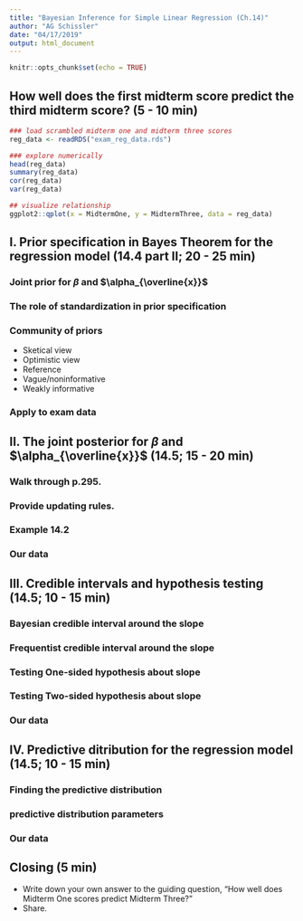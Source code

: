 ```yaml
---
title: "Bayesian Inference for Simple Linear Regression (Ch.14)"
author: "AG Schissler"
date: "04/17/2019"
output: html_document
---
```


```r
knitr::opts_chunk$set(echo = TRUE)
```

<bring to class: laptop>

## How well does the first midterm score predict the third midterm score? (5 - 10 min)

```r
### load scrambled midterm one and midterm three scores
reg_data <- readRDS("exam_reg_data.rds")

### explore numerically
head(reg_data)
summary(reg_data)
cor(reg_data)
var(reg_data)

## visualize relationship
ggplot2::qplot(x = MidtermOne, y = MidtermThree, data = reg_data)
```

## I. Prior specification in Bayes Theorem for the regression model (14.4 part II; 20 - 25 min)

### Joint prior for $\beta$ and $\alpha_{\overline{x}}$

### The role of standardization in prior specification

### Community of priors

- Sketical view
- Optimistic view
- Reference
- Vague/noninformative
- Weakly informative

### Apply to exam data

## II. The joint posterior for $\beta$ and $\alpha_{\overline{x}}$ (14.5; 15 - 20 min)

### Walk through p.295. 

### Provide updating rules.

### Example 14.2

### Our data

## III. Credible intervals and hypothesis testing (14.5; 10 - 15 min)

### Bayesian credible interval around the slope
### Frequentist credible interval around the slope
### Testing One-sided hypothesis about slope
### Testing Two-sided hypothesis about slope

### Our data

## IV. Predictive ditribution for the regression model (14.5; 10 - 15 min)

### Finding the predictive distribution

### predictive distribution parameters

### Our data

## Closing (5 min)

- Write down your own answer to the guiding question, "How well does Midterm One scores predict Midterm Three?"
- Share.
